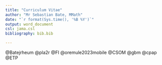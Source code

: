 ```yaml
---
title: "Curriculum Vitae"
author: "Mr Sebastian Bate, MMath"
date: "`r format(Sys.time(), '%B %Y')`"
output: word_document
csl: jama.csl
bibliography: bib.bib

---
```



  @Batejrheum
  @pla2r
  @FI
  @oremule2023mobile
  @CSOM
  @gbm
  @cpap
  @ETP

